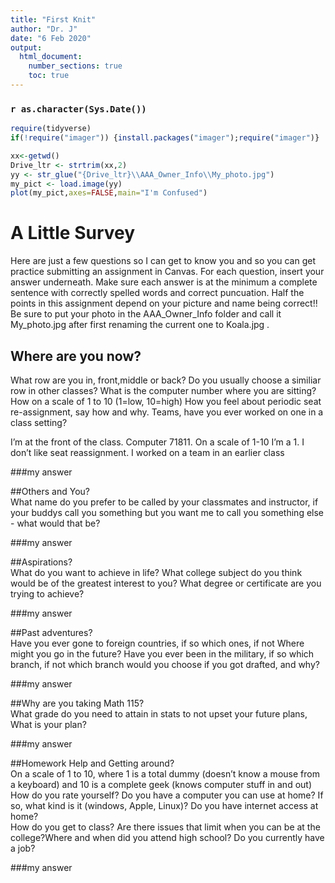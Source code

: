 ---
title: "First Knit"
author: "Dr. J"
date: "6 Feb 2020"
output: 
  html_document:
    number_sections: true
    toc: true
---

### `r as.character(Sys.Date())`

```{r include=FALSE,echo=FALSE}
require(tidyverse)
if(!require("imager")) {install.packages("imager");require("imager")}

```

```{r echo=FALSE,out.width='100%'}
xx<-getwd()
Drive_ltr <- strtrim(xx,2)
yy <- str_glue("{Drive_ltr}\\AAA_Owner_Info\\My_photo.jpg")
my_pict <- load.image(yy)
plot(my_pict,axes=FALSE,main="I'm Confused")
```

# A Little Survey

Here are just a few questions so I can get to know you and so you can get practice submitting an assignment in Canvas.  For each question, insert your answer underneath. Make sure each answer is at the minimum a complete sentence with correctly spelled words and correct puncuation. Half the points in this assignment depend on your picture and name being correct!!  Be sure to put your photo in the AAA_Owner_Info folder and call it My_photo.jpg after first renaming the current one to Koala.jpg . 

## Where are you now?  
What row are you in, front,middle or back?  Do you usually choose a similiar row in other classes? What is the computer number where you are sitting?  How on a scale of 1 to 10 (1=low, 10=high) How you feel about periodic seat re-assignment, say how and why. Teams, have you ever worked on one in a class setting?  

I'm at the front of the class.  Computer 71811. On a scale of 1-10 I'm a 1. I don't like seat reassignment.  I worked on a team in an earlier class

###my answer     
  
   
     


##Others and You?   
What name do you prefer to be called by your classmates and instructor, if your buddys call you something but you want me to call you something else - what would that be? 

###my answer     
  
   
 




##Aspirations?   
What do you want to achieve in life?  What college subject do you think would be of the greatest interest to you? What degree or certificate are you trying to achieve?

###my answer     
  
   
 




##Past adventures?  
Have you ever gone to foreign countries, if so which ones, if not Where might you go in the future?  Have you ever been in the military, if so which branch, if not which branch would you choose if you got drafted, and why?

###my answer     
  
   
  




##Why are you taking Math 115?  
What grade do you need to attain in stats to not upset your future plans, What is your plan?
 

###my answer     
  
   
 





##Homework Help and Getting around?  
On a scale of 1 to 10, where 1 is a total dummy (doesn't know a mouse from a keyboard) and 10 is a complete geek (knows computer stuff in and out) How do you rate yourself?  Do you have a computer you can use at home? If so, what kind is it (windows, Apple, Linux)? Do you have internet access at home?  
How do you get to class? Are there issues that limit when you can be at the college?Where and when did you attend high school?  Do you currently have a job?

###my answer   
  
   
  





